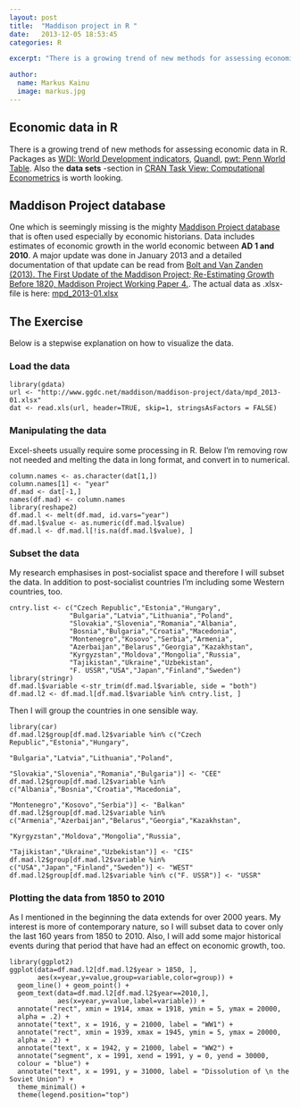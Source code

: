 ```yaml
---
layout: post
title:  "Maddison project in R "
date:   2013-12-05 18:53:45
categories: R

excerpt: "There is a growing trend of new methods for assessing economic data in R"

author:
  name: Markus Kainu
  image: markus.jpg
---
```


## Economic data in R

There is a growing trend of new methods for assessing economic data in R. Packages as [WDI: World Development indicators](https://github.com/vincentarelbundock/WDI), [Quandl](http://www.quandl.com/help/packages/r), [pwt: Penn World Table](http://cran.r-project.org/web/packages/pwt/index.html). Also the **data sets** -section in [CRAN Task View: Computational Econometrics](http://cran.r-project.org/web/views/Econometrics.html) is worth looking.

## Maddison Project database

One which is seemingly missing is the mighty [Maddison Project database](http://www.ggdc.net/maddison/maddison-project/home.htm) that is often used especially by economic historians. Data includes estimates of economic growth in the world economic between **AD 1 and 2010**. A major update was done in January 2013 and a detailed documentation of that update can be read from [Bolt and Van Zanden (2013). The First Update of the Maddison Project; Re-Estimating Growth Before 1820, Maddison Project Working Paper 4.](http://www.ggdc.net/maddison/maddison-project/publications/wp4.pdf). The actual data as .xlsx-file is here: [mpd_2013-01.xlsx](http://www.ggdc.net/maddison/maddison-project/data/mpd_2013-01.xlsx)

## The Exercise

Below is a stepwise explanation on how to visualize the data.

### Load the data

```rmaddison1
library(gdata)
url <- "http://www.ggdc.net/maddison/maddison-project/data/mpd_2013-01.xlsx"
dat <- read.xls(url, header=TRUE, skip=1, stringsAsFactors = FALSE)
```

### Manipulating the data

Excel-sheets usually require some processing in R. Below I'm removing row not needed and melting the data in long format, and convert in to numerical.


```rmaddison2
column.names <- as.character(dat[1,])
column.names[1] <- "year"
df.mad <- dat[-1,]
names(df.mad) <- column.names
library(reshape2)
df.mad.l <- melt(df.mad, id.vars="year")
df.mad.l$value <- as.numeric(df.mad.l$value)
df.mad.l <- df.mad.l[!is.na(df.mad.l$value), ]
```

### Subset the data

My research emphasises in post-socialist space and therefore I will subset the data. In addition to post-socialist countries I'm including some Western countries, too.

```rmaddison3
cntry.list <- c("Czech Republic","Estonia","Hungary",
               "Bulgaria","Latvia","Lithuania","Poland",
               "Slovakia","Slovenia","Romania","Albania",
               "Bosnia","Bulgaria","Croatia","Macedonia",
               "Montenegro","Kosovo","Serbia","Armenia",
               "Azerbaijan","Belarus","Georgia","Kazakhstan",
               "Kyrgyzstan","Moldova","Mongolia","Russia",
               "Tajikistan","Ukraine","Uzbekistan",
               "F. USSR","USA","Japan","Finland","Sweden")
library(stringr)
df.mad.l$variable <-str_trim(df.mad.l$variable, side = "both")
df.mad.l2 <- df.mad.l[df.mad.l$variable %in% cntry.list, ]
```

Then I will group the countries in one sensible way.

```rmaddison4

library(car)
df.mad.l2$group[df.mad.l2$variable %in% c("Czech Republic","Estonia","Hungary",
                                          "Bulgaria","Latvia","Lithuania","Poland",
                                          "Slovakia","Slovenia","Romania","Bulgaria")] <- "CEE"
df.mad.l2$group[df.mad.l2$variable %in% c("Albania","Bosnia","Croatia","Macedonia",
                                          "Montenegro","Kosovo","Serbia")] <- "Balkan"
df.mad.l2$group[df.mad.l2$variable %in% c("Armenia","Azerbaijan","Belarus","Georgia","Kazakhstan",
                                          "Kyrgyzstan","Moldova","Mongolia","Russia",
                                          "Tajikistan","Ukraine","Uzbekistan")] <- "CIS"
df.mad.l2$group[df.mad.l2$variable %in% c("USA","Japan","Finland","Sweden")] <- "WEST"
df.mad.l2$group[df.mad.l2$variable %in% c("F. USSR")] <- "USSR"
```

### Plotting the data from 1850 to 2010

As I mentioned in the beginning the data extends for over 2000 years. My interest is more of contemporary nature, so I will subset data to cover only the last 160 years from 1850 to 2010. Also, I will add some major historical events during that period that have had an effect on economic growth, too.

```rmaddison5
library(ggplot2)
ggplot(data=df.mad.l2[df.mad.l2$year > 1850, ],
       aes(x=year,y=value,group=variable,color=group)) +
  geom_line() + geom_point() +
  geom_text(data=df.mad.l2[df.mad.l2$year==2010,],
            aes(x=year,y=value,label=variable)) +
  annotate("rect", xmin = 1914, xmax = 1918, ymin = 5, ymax = 20000,
  alpha = .2) +
  annotate("text", x = 1916, y = 21000, label = "WW1") +
  annotate("rect", xmin = 1939, xmax = 1945, ymin = 5, ymax = 20000,
  alpha = .2) +
  annotate("text", x = 1942, y = 21000, label = "WW2") +
  annotate("segment", x = 1991, xend = 1991, y = 0, yend = 30000,
  colour = "blue") +
  annotate("text", x = 1991, y = 31000, label = "Dissolution of \n the Soviet Union") +
  theme_minimal() +
  theme(legend.position="top")
```




[jekyll-gh]: https://github.com/mojombo/jekyll
[jekyll]:    http://jekyllrb.com
